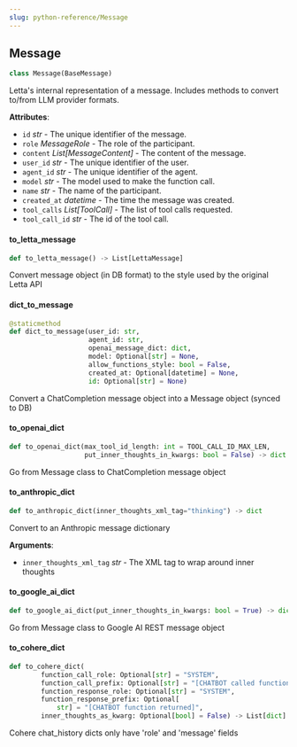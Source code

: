 ```yaml
---
slug: python-reference/Message
---
```


<a id="letta.schemas.message.Message"></a>

## Message

```python
class Message(BaseMessage)
```

Letta's internal representation of a message. Includes methods to convert to/from LLM provider formats.

**Attributes**:

- `id` _str_ - The unique identifier of the message.
- `role` _MessageRole_ - The role of the participant.
- `content` _List[MessageContent]_ - The content of the message.
- `user_id` _str_ - The unique identifier of the user.
- `agent_id` _str_ - The unique identifier of the agent.
- `model` _str_ - The model used to make the function call.
- `name` _str_ - The name of the participant.
- `created_at` _datetime_ - The time the message was created.
- `tool_calls` _List[ToolCall]_ - The list of tool calls requested.
- `tool_call_id` _str_ - The id of the tool call.

<a id="letta.schemas.message.Message.to_letta_message"></a>

#### to\_letta\_message

```python
def to_letta_message() -> List[LettaMessage]
```

Convert message object (in DB format) to the style used by the original Letta API

<a id="letta.schemas.message.Message.dict_to_message"></a>

#### dict\_to\_message

```python
@staticmethod
def dict_to_message(user_id: str,
                    agent_id: str,
                    openai_message_dict: dict,
                    model: Optional[str] = None,
                    allow_functions_style: bool = False,
                    created_at: Optional[datetime] = None,
                    id: Optional[str] = None)
```

Convert a ChatCompletion message object into a Message object (synced to DB)

<a id="letta.schemas.message.Message.to_openai_dict"></a>

#### to\_openai\_dict

```python
def to_openai_dict(max_tool_id_length: int = TOOL_CALL_ID_MAX_LEN,
                   put_inner_thoughts_in_kwargs: bool = False) -> dict
```

Go from Message class to ChatCompletion message object

<a id="letta.schemas.message.Message.to_anthropic_dict"></a>

#### to\_anthropic\_dict

```python
def to_anthropic_dict(inner_thoughts_xml_tag="thinking") -> dict
```

Convert to an Anthropic message dictionary

**Arguments**:

- `inner_thoughts_xml_tag` _str_ - The XML tag to wrap around inner thoughts

<a id="letta.schemas.message.Message.to_google_ai_dict"></a>

#### to\_google\_ai\_dict

```python
def to_google_ai_dict(put_inner_thoughts_in_kwargs: bool = True) -> dict
```

Go from Message class to Google AI REST message object

<a id="letta.schemas.message.Message.to_cohere_dict"></a>

#### to\_cohere\_dict

```python
def to_cohere_dict(
        function_call_role: Optional[str] = "SYSTEM",
        function_call_prefix: Optional[str] = "[CHATBOT called function]",
        function_response_role: Optional[str] = "SYSTEM",
        function_response_prefix: Optional[
            str] = "[CHATBOT function returned]",
        inner_thoughts_as_kwarg: Optional[bool] = False) -> List[dict]
```

Cohere chat_history dicts only have 'role' and 'message' fields
